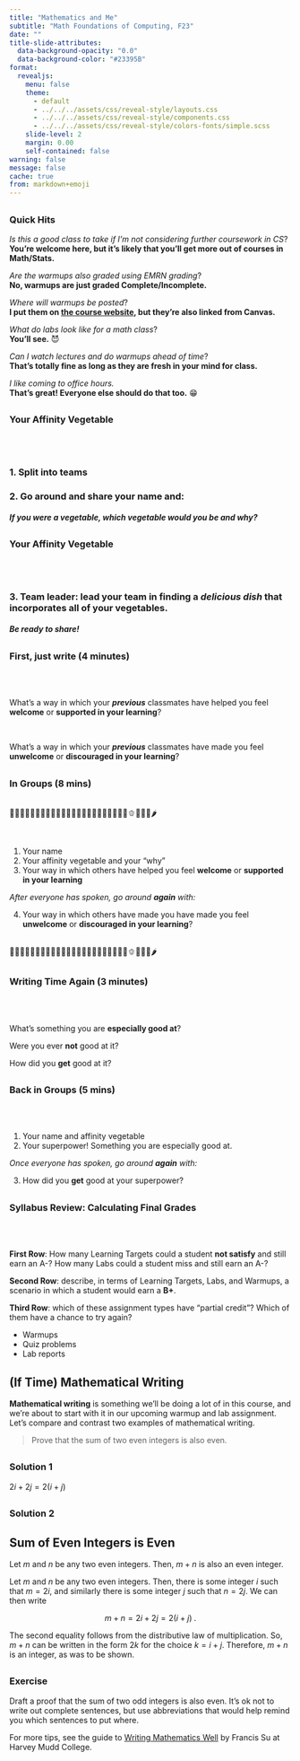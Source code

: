 ```yaml
---
title: "Mathematics and Me"  
subtitle: "Math Foundations of Computing, F23"  
date: ""
title-slide-attributes:
  data-background-opacity: "0.0"  
  data-background-color: "#23395B"  
format:
  revealjs:
    menu: false
    theme: 
      - default      
      - ../../../assets/css/reveal-style/layouts.css 
      - ../../../assets/css/reveal-style/components.css 
      - ../../../assets/css/reveal-style/colors-fonts/simple.scss
    slide-level: 2
    margin: 0.00
    self-contained: false
warning: false 
message: false
cache: true 
from: markdown+emoji
---
```


## 

### Quick Hits

[*Is this a good class to take if I'm not considering further coursework in CS*?]{.fragment} <br>[**You're welcome here, but it's likely that you'll get more out of courses in Math/Stats.** ]{.fragment}

[*Are the warmups also graded using EMRN grading*?]{.fragment} 
<br>[**No, warmups are just graded Complete/Incomplete.** ]{.fragment}

[*Where will warmups be posted*?]{.fragment} 
<br>[**I put them on [the course website](https://www.philchodrow.prof/CSCI-0200/schedule.html), but they're also linked from Canvas.** ]{.fragment}

[*What do labs look like for a math class*?]{.fragment}
<br> [**You'll see.** 😈]{.fragment}

[*Can I watch lectures and do warmups ahead of time*?]{.fragment}
<br>[**That's totally fine as long as they are fresh in your mind for class.**]{.fragment}

[*I like coming to office hours.*]{.fragment}
<br> [**That's great! Everyone else should do that too.** 😁]{.fragment}




## {background-image="../../../assets/img/pics/veggies.jpeg" background-size="contain" background-color="black"}

### Your Affinity Vegetable

<br> <br> 

### 1. Split into teams

### 2. Go around and share your name and:

##### If you were a vegetable, which vegetable would you be [and why]{.alert}? 

## {background-image="../../../assets/img/pics/veggies.jpeg" background-size="contain" background-color="black"}

### Your Affinity Vegetable

<br> <br> 

### 3. [Team leader]{.alert}: lead your team in finding a [*delicious dish*]{.alert2} that incorporates all of your vegetables.

##### Be ready to share! 


##  

### First, just write (4 minutes)

<br> <br> 

What's a way in which your ***previous*** classmates have helped you feel [**welcome**]{.alert-2} or [**supported in your learning**]{.alert-2}? 

<br> 

What's a way in which your ***previous*** classmates have made you feel [**unwelcome**]{.alert-4} or [**discouraged in your learning**]{.alert-4}?




## 

### In Groups (8 mins)

<br> 
🥗🥬🥕🍉🥑🍅🍇🥝🥔🍍🍊🍌🍈🥭🍎🍒🍠🍓🍑🥒🍋🍆🌽🫑🍏🍐🥦🌶

<br> 

1. Your name 
2. Your affinity vegetable and your "why" 
3. Your way in which others have helped you feel [**welcome**]{.alert-2} or [**supported in your learning**]{.alert-2}

*After everyone has spoken, go around **again** with:* 

4. Your way in which others have made you have made you feel [**unwelcome**]{.alert-4} or [**discouraged in your learning**]{.alert-4}?

<br> 
🥗🥬🥕🍉🥑🍅🍇🥝🥔🍍🍊🍌🍈🥭🍎🍒🍠🍓🍑🥒🍋🍆🌽🫑🍏🍐🥦🌶
<br> 

## 

### Writing Time Again (3 minutes)

<br> <br> 

What's something you are [**especially good at**]{.alert-2}? 

Were you ever **not** good at it? 

How did you **get** good at it? 

## 

### Back in Groups (5 mins)

<br> <br> 

1. Your name and affinity vegetable
2. Your superpower! Something you are especially good at. 


*Once everyone has spoken, go around **again** with:*

3. How did you **get** good at your superpower? 


## {background-image="../../../assets/img/pics/freeman-report-1.png" background-size="contain" background-color="black"}

## {background-image="../../../assets/img/pics/freeman-report-2.png" background-size="contain" background-color="black"}



## 

### Syllabus Review: Calculating Final Grades

<br> <br> 

**First Row**: How many Learning Targets could a student **not satisfy** and still earn an A-? How many Labs could a student miss and still earn an A-? 

**Second Row**: describe, in terms of Learning Targets, Labs, and Warmups, a scenario in which a student would earn a **B+**.  

**Third Row**: which of these assignment types have "partial credit"? Which of them have a chance to try again? 

- Warmups
- Quiz problems
- Lab reports


<!-- In this activity, we'll practice using [this checklist](../../../pages/checkbox-table.qmd) to calculate final grades in several scenarios.  -->



## (If Time) Mathematical Writing

**Mathematical writing** is something we'll be doing a lot of in this course, and we're about to start with it in our upcoming warmup and lab assignment. Let's compare and contrast two examples of mathematical writing. 

> Prove that the sum of two even integers is also even. 

## 

### Solution 1

$2i + 2j = 2(i + j)$

## 

### Solution 2

::: {#prp-even}

## Sum of Even Integers is Even

Let $m$ and $n$ be any two even integers. Then, $m+n$ is also an even integer. 

:::

::: {.proof}

Let $m$ and $n$ be any two even integers. Then, there is some integer $i$ such that $m = 2i$, and similarly there is some integer $j$ such that $n = 2j$. We can then write 

$$
m + n = 2i + 2j = 2(i + j)\;.
$$

The second equality follows from the distributive law of multiplication. 
So, $m+n$ can be written in the form $2k$ for the choice $k = i+j$. Therefore, $m+n$ is an integer, as was to be shown. 

::: 

##
### Exercise

Draft a proof that the sum of two odd integers is also even. It's ok not to write out complete sentences, but use abbreviations that would help remind you which sentences to put where. 











For more tips, see the guide to [Writing Mathematics Well](https://math.hmc.edu/su/wp-content/uploads/sites/10/2020/06/Writing-Math-Well-HMC-Math.pdf) by Francis Su at Harvey Mudd College. 

